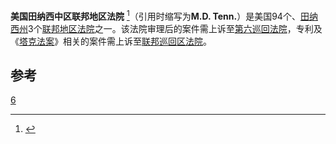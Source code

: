{{Infobox U.S. district court
|district name =  美国田纳西中区联邦地区法院
|abbrev = M.D. Tenn.
|appeals to = 第六巡回
|map image name = 
|map image width = 200
|map image caption = 
|seal = 
|seal size = 160
|established = 1839年6月18日 
|judges assigned = 4
|chief judge = William Joseph Haynes Jr.
|official site = http://www.tnmd.uscourts.gov
}}

'''美国田纳西中区联邦地区法院''' <ref name="中文名参考">{{cite web | url=http://fxy.buaa.edu.cn/dispnews.php?newsid=111&pmenuid=&pntid=68&sntid=69 | title=中文名参考 | accessdate=2013-08-08 | deadurl=yes | archiveurl=https://web.archive.org/web/20110716174555/http://fxy.buaa.edu.cn/dispnews.php?newsid=111&pmenuid=&pntid=68&sntid=69 | archivedate=2011-07-16 }}</ref>（引用时缩写为'''M.D. Tenn.'''）是美国94个、[[田纳西州|田纳西州]]3个[[联邦地区法院|联邦地区法院]]之一。该法院审理后的案件需上诉至[[美国联邦第六巡回上诉法院|第六巡回法院]]，专利及《[[塔克法案|塔克法案]]》相关的案件需上诉至[[联邦巡回区法院|联邦巡回区法院]]。

==参考==
{{reflist}}
{{联邦地区法院}}

[[Category:美国联邦地区法院|6]]